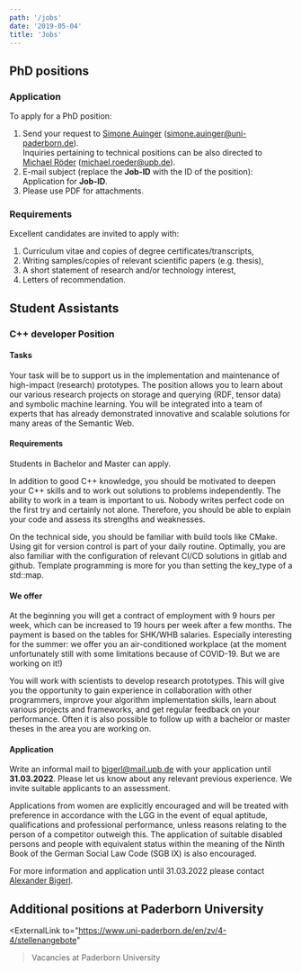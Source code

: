 ```yaml
---
path: '/jobs'
date: '2019-05-04'
title: 'Jobs'
---
```


## PhD positions


### Application

To apply for a PhD position:

1. Send your request to [Simone Auinger](/SimoneAuinger) (<a href="mailto:simone.auinger@uni-paderborn.de">simone.auinger@uni-paderborn.de</a>).  
   Inquiries pertaining to technical positions can be also directed to [Michael Röder](/MichaelRoeder) (<a href="mailto:michael.roeder@upb.de">michael.roeder@upb.de</a>).
2. E-mail subject (replace the __Job-ID__ with the ID of the position): Application for __Job-ID__.
3. Please use PDF for attachments.

### Requirements

Excellent candidates are invited to apply with:

1. Curriculum vitae and copies of degree certificates/transcripts,
2. Writing samples/copies of relevant scientific papers (e.g. thesis),
3. A short statement of research and/or technology interest,
4. Letters of recommendation.


## Student Assistants


### C++ developer Position

#### Tasks

Your task will be to support us in the implementation and maintenance of high-impact (research) prototypes. The position allows you to learn about our various research projects on storage and querying (RDF, tensor data) and symbolic machine learning. You will be integrated into a team of experts that has already demonstrated innovative and scalable solutions for many areas of the Semantic Web.

#### Requirements

Students in Bachelor and Master can apply.

In addition to good C++ knowledge, you should be motivated to deepen your C++ skills and to work out solutions to problems independently.
The ability to work in a team is important to us. Nobody writes perfect code on the first try and certainly not alone. Therefore, you should be able to explain your code and assess its strengths and weaknesses.

On the technical side, you should be familiar with build tools like CMake. Using git for version control is part of your daily routine. Optimally, you are also familiar with the configuration of relevant CI/CD solutions in gitlab and github.
Template programming is more for you than setting the key_type of a std::map.

#### We offer

At the beginning you will get a contract of employment with 9 hours per week, which can be increased to 19 hours per week after a few months. The payment is based on the tables for SHK/WHB salaries. Especially interesting for the summer: we offer you an air-conditioned workplace (at the moment unfortunately still with some limitations because of COVID-19. But we are working on it!)

You will work with scientists to develop research prototypes.  This will give you the opportunity to gain experience in collaboration with other programmers, improve your algorithm implementation skills, learn about various projects and frameworks, and get regular feedback on your performance. Often it is also possible to follow up with a bachelor or master theses in the area you are working on.

#### Application

Write an informal mail to bigerl@mail.upb.de with your application until **31.03.2022**. Please let us know about any relevant previous experience. We invite suitable applicants to an assessment.

Applications from women are explicitly encouraged and will be treated with preference in accordance with the LGG in the event of equal aptitude, qualifications and professional performance, unless reasons relating to the person of a competitor outweigh this. The application of suitable disabled persons and people with equivalent status within the meaning of the Ninth Book of the German Social Law Code (SGB IX) is also encouraged.

For more information and application until 31.03.2022 please contact [Alexander Bigerl](/AlexanderBigerl).

<!-- Text if no SHK job is available:

We offer student assistant positions to work with us on research and teaching projects (SHK/WHB with up to 19h/week). Available positions will be listed here. Applications can be submitted to [Michael Röder](/MichaelRoeder). We are looking forward to hearing from you!

-->

## Additional positions at Paderborn University

<ExternalLink
     to="https://www.uni-paderborn.de/en/zv/4-4/stellenangebote"
   >Vacancies at Paderborn University</ExternalLink>
